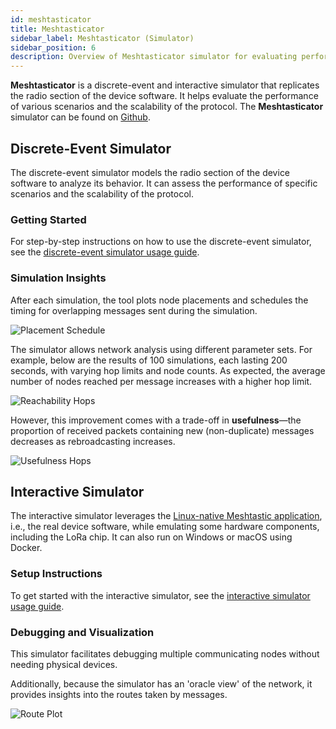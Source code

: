 ```yaml
---
id: meshtasticator
title: Meshtasticator
sidebar_label: Meshtasticator (Simulator)
sidebar_position: 6
description: Overview of Meshtasticator simulator for evaluating performance and scalability of the Meshtastic protocol using discrete-event and interactive simulations.
---
```



**Meshtasticator** is a discrete-event and interactive simulator that replicates the radio section of the device software. It helps evaluate the performance of various scenarios and the scalability of the protocol. The **Meshtasticator** simulator can be found on [Github](https://github.com/meshtastic/meshtasticator).

## Discrete-Event Simulator

The discrete-event simulator models the radio section of the device software to analyze its behavior. It can assess the performance of specific scenarios and the scalability of the protocol.

### Getting Started

For step-by-step instructions on how to use the discrete-event simulator, see the [discrete-event simulator usage guide](./discrete-event-sim).

### Simulation Insights

After each simulation, the tool plots node placements and schedules the timing for overlapping messages sent during the simulation.

![Placement Schedule](/img/software/meshtasticator/placement_schedule.webp)

The simulator allows network analysis using different parameter sets. For example, below are the results of 100 simulations, each lasting 200 seconds, with varying hop limits and node counts. As expected, the average number of nodes reached per message increases with a higher hop limit.

![Reachability Hops](/img/software/meshtasticator/reachability_hops.webp)

However, this improvement comes with a trade-off in **usefulness**—the proportion of received packets containing new (non-duplicate) messages decreases as rebroadcasting increases.

![Usefulness Hops](/img/software/meshtasticator/usefulness_hops.webp)

## Interactive Simulator

The interactive simulator leverages the [Linux-native Meshtastic application](https://meshtastic.org/docs/software/linux/installation/), i.e., the real device software, while emulating some hardware components, including the LoRa chip. It can also run on Windows or macOS using Docker.

### Setup Instructions

To get started with the interactive simulator, see the [interactive simulator usage guide](./interactive-sim).

### Debugging and Visualization

This simulator facilitates debugging multiple communicating nodes without needing physical devices.

<div style={{ maxWidth: "800px", margin: "auto" }}>
  <ReactPlayer
    url="https://youtu.be/SwhO-WdwvrU"
    controls
    width="100%"
    height="400px"
  />
</div>

Additionally, because the simulator has an 'oracle view' of the network, it provides insights into the routes taken by messages.

![Route Plot](/img/software/meshtasticator/route_plot.webp)
